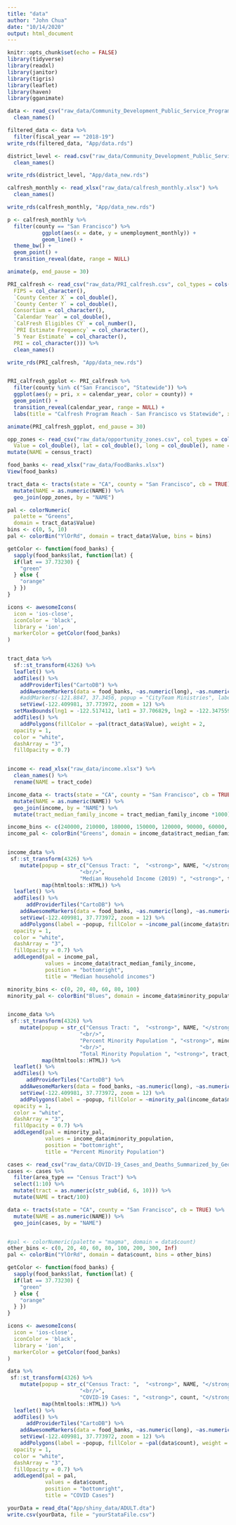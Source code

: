 ```yaml
---
title: "data"
author: "John Chua"
date: "10/14/2020"
output: html_document
---
```


```r
knitr::opts_chunk$set(echo = FALSE)
library(tidyverse)
library(readxl)
library(janitor)
library(tigris)
library(leaflet)
library(haven)
library(gganimate)

```

```r
data <- read_csv("raw_data/Community_Development_Public_Service_Program_Activities_by_Neighborhood.csv") %>%
  clean_names()

filtered_data <- data %>%
  filter(fiscal_year == "2018-19") 
write_rds(filtered_data, "App/data.rds")

```

```r
district_level <- read.csv("raw_data/Community_Development_Public_Service_Program_Activities_by_Supervisor_District.csv") %>%
  clean_names()

write_rds(district_level, "App/data_new.rds")
```

```r
calfresh_monthly <- read_xlsx("raw_data/calfresh_monthly.xlsx") %>%
  clean_names()

write_rds(calfresh_monthly, "App/data_new.rds")

p <- calfresh_monthly %>%
  filter(county == "San Francisco") %>%
           ggplot(aes(x = date, y = unemployment_monthly)) +
           geom_line() +
  theme_bw() +
  geom_point() +
  transition_reveal(date, range = NULL)

animate(p, end_pause = 30)
```

```r
PRI_calfresh <- read_csv("raw_data/PRI_calfresh.csv", col_types = cols(County = col_character(),
  FIPS = col_character(),
  `County Center X` = col_double(),
  `County Center Y` = col_double(),
  Consortium = col_character(),
  `Calendar Year` = col_double(),
  `CalFresh Eligibles CY` = col_number(),
  `PRI Estimate Frequency` = col_character(),
  `5 Year Estimate` = col_character(),
  PRI = col_character())) %>%
  clean_names()

write_rds(PRI_calfresh, "App/data_new.rds")


PRI_calfresh_ggplot <- PRI_calfresh %>%
  filter(county %in% c("San Francisco", "Statewide")) %>%
  ggplot(aes(y = pri, x = calendar_year, color = county)) +
  geom_point() +
  transition_reveal(calendar_year, range = NULL) +
  labs(title = "Calfresh Program Reach - San Francisco vs Statewide", x = "Year", y = "Program Reach Index (%)") + theme_bw()

animate(PRI_calfresh_ggplot, end_pause = 30)

```



```r
opp_zones <- read_csv("raw_data/opportunity_zones.csv", col_types = cols(census_tract = col_double(),
  Value = col_double(), lat = col_double(), long = col_double(), name = col_character())) %>%
mutate(NAME = census_tract)

food_banks <- read_xlsx("raw_data/FoodBanks.xlsx")
View(food_banks)

tract_data <- tracts(state = "CA", county = "San Francisco", cb = TRUE) %>%
  mutate(NAME = as.numeric(NAME)) %>%
  geo_join(opp_zones, by = "NAME") 

pal <- colorNumeric(
  palette = "Greens",
  domain = tract_data$Value)
bins <- c(0, 5, 10)
pal <- colorBin("YlOrRd", domain = tract_data$Value, bins = bins)

getColor <- function(food_banks) {
  sapply(food_banks$lat, function(lat) {
  if(lat == 37.73230) {
    "green"
  } else {
    "orange"
  } })
}

icons <- awesomeIcons(
  icon = 'ios-close',
  iconColor = 'black',
  library = 'ion',
  markerColor = getColor(food_banks)
)


tract_data %>%      
  sf::st_transform(4326) %>% 
  leaflet() %>%
  addTiles() %>%
    addProviderTiles("CartoDB") %>% 
    addAwesomeMarkers(data = food_banks, ~as.numeric(long), ~as.numeric(lat), icon=icons, label=~as.character(name)) %>%
    #addMarkers(-121.8847, 37.3456, popup = "CityTeam Ministries", label = "CityTeam") %>%
    setView(-122.409981, 37.773972, zoom = 12) %>% 
  setMaxBounds(lng1 = -122.517412, lat1 = 37.706829, lng2 = -122.347559, lat2 = 37.811813) %>%
  addTiles() %>%
    addPolygons(fillColor = ~pal(tract_data$Value), weight = 2,
  opacity = 1,
  color = "white",
  dashArray = "3",
  fillOpacity = 0.7) 



```


```r
income <- read_xlsx("raw_data/income.xlsx") %>%
  clean_names() %>%
  rename(NAME = tract_code)

income_data <- tracts(state = "CA", county = "San Francisco", cb = TRUE) %>%
  mutate(NAME = as.numeric(NAME)) %>%
  geo_join(income, by = "NAME") %>%
  mutate(tract_median_family_income = tract_median_family_income *1000)

income_bins <- c(240000, 210000, 180000, 150000, 120000, 90000, 60000, 30000, 0)
income_pal <- colorBin("Greens", domain = income_data$tract_median_family_income, bins = income_bins)


income_data %>%
 sf::st_transform(4326) %>% 
    mutate(popup = str_c("Census Tract: ",  "<strong>", NAME, "</strong>",
                       "<br/>",
                       "Median Household Income (2019) ", "<strong>", tract_median_family_income, "</strong>") %>%
           map(htmltools::HTML)) %>%
  leaflet() %>% 
  addTiles() %>%
      addProviderTiles("CartoDB") %>% 
    addAwesomeMarkers(data = food_banks, ~as.numeric(long), ~as.numeric(lat), icon=icons, label=~as.character(name)) %>%
    setView(-122.409981, 37.773972, zoom = 12) %>% 
    addPolygons(label = ~popup, fillColor = ~income_pal(income_data$tract_median_family_income), weight = 2,
  opacity = 1,
  color = "white",
  dashArray = "3",
  fillOpacity = 0.7) %>%
  addLegend(pal = income_pal, 
            values = income_data$tract_median_family_income, 
            position = "bottomright", 
            title = "Median household incomes")


```


```r
minority_bins <- c(0, 20, 40, 60, 80, 100)
minority_pal <- colorBin("Blues", domain = income_data$minority_population, bins = minority_bins)


income_data %>%
 sf::st_transform(4326) %>% 
    mutate(popup = str_c("Census Tract: ",  "<strong>", NAME, "</strong>",
                       "<br/>",
                       "Percent Minority Population ", "<strong>", minority_population, "</strong>",
                       "<br/>",
                       "Total Minority Population ", "<strong>", tract_minority_percent, "</strong>") %>%
           map(htmltools::HTML)) %>%
  leaflet() %>% 
  addTiles() %>%
      addProviderTiles("CartoDB") %>% 
    addAwesomeMarkers(data = food_banks, ~as.numeric(long), ~as.numeric(lat), icon=icons, label=~as.character(name)) %>%
    setView(-122.409981, 37.773972, zoom = 12) %>% 
    addPolygons(label = ~popup, fillColor = ~minority_pal(income_data$minority_population), weight = 2,
  opacity = 1,
  color = "white",
  dashArray = "3",
  fillOpacity = 0.7) %>%
  addLegend(pal = minority_pal, 
            values = income_data$minority_population, 
            position = "bottomright", 
            title = "Percent Minority Population")

```


```r
cases <- read_csv("raw_data/COVID-19_Cases_and_Deaths_Summarized_by_Geography.csv", col_types = cols(area_type = col_character(), id = col_double(), count = col_integer(), rate = col_double(), deaths = col_integer(), acs_population = col_integer(), last_updated_at = col_character(), multipolygon = col_character()))
cases <- cases %>%
  filter(area_type == "Census Tract") %>%
  select(1:10) %>%
  mutate(tract = as.numeric(str_sub(id, 6, 10))) %>%
  mutate(NAME = tract/100) 

data <- tracts(state = "CA", county = "San Francisco", cb = TRUE) %>%
  mutate(NAME = as.numeric(NAME)) %>%
  geo_join(cases, by = "NAME") 


#pal <- colorNumeric(palette = "magma", domain = data$count)
other_bins <- c(0, 20, 40, 60, 80, 100, 200, 300, Inf)
pal <- colorBin("YlOrRd", domain = data$count, bins = other_bins)

getColor <- function(food_banks) {
  sapply(food_banks$lat, function(lat) {
  if(lat == 37.73230) {
    "green"
  } else {
    "orange"
  } })
}

icons <- awesomeIcons(
  icon = 'ios-close',
  iconColor = 'black',
  library = 'ion',
  markerColor = getColor(food_banks)
)

data %>%
 sf::st_transform(4326) %>% 
    mutate(popup = str_c("Census Tract: ",  "<strong>", NAME, "</strong>",
                       "<br/>",
                       "COVID-19 Cases: ", "<strong>", count, "</strong>") %>%
           map(htmltools::HTML)) %>%
  leaflet() %>% 
  addTiles() %>%
      addProviderTiles("CartoDB") %>% 
    addAwesomeMarkers(data = food_banks, ~as.numeric(long), ~as.numeric(lat), icon=icons, label=~as.character(name)) %>%
    setView(-122.409981, 37.773972, zoom = 12) %>% 
    addPolygons(label = ~popup, fillColor = ~pal(data$count), weight = 2,
  opacity = 1,
  color = "white",
  dashArray = "3",
  fillOpacity = 0.7) %>%
  addLegend(pal = pal, 
            values = data$count, 
            position = "bottomright", 
            title = "COVID Cases")

```

```r
yourData = read_dta("App/shiny_data/ADULT.dta")
write.csv(yourData, file = "yourStataFile.csv")
```


